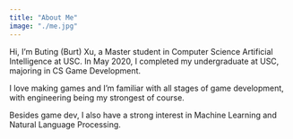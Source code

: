 ```yaml
---
title: "About Me"
image: "./me.jpg"
---
```



Hi, I’m Buting (Burt) Xu, a Master student in Computer Science Artificial Intelligence at USC. In May 2020, I completed my undergraduate at USC, majoring in CS Game Development.

I love making games and I’m familiar with all stages of game development, with engineering being my strongest of course.

Besides game dev, I also have a strong interest in Machine Learning and Natural Language Processing.

